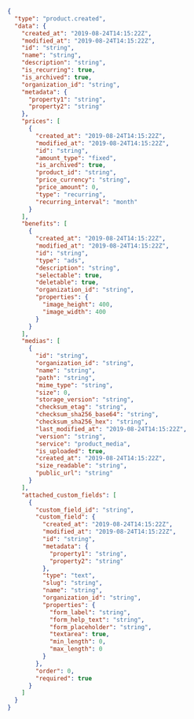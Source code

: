 
```json
{
  "type": "product.created",
  "data": {
    "created_at": "2019-08-24T14:15:22Z",
    "modified_at": "2019-08-24T14:15:22Z",
    "id": "string",
    "name": "string",
    "description": "string",
    "is_recurring": true,
    "is_archived": true,
    "organization_id": "string",
    "metadata": {
      "property1": "string",
      "property2": "string"
    },
    "prices": [
      {
        "created_at": "2019-08-24T14:15:22Z",
        "modified_at": "2019-08-24T14:15:22Z",
        "id": "string",
        "amount_type": "fixed",
        "is_archived": true,
        "product_id": "string",
        "price_currency": "string",
        "price_amount": 0,
        "type": "recurring",
        "recurring_interval": "month"
      }
    ],
    "benefits": [
      {
        "created_at": "2019-08-24T14:15:22Z",
        "modified_at": "2019-08-24T14:15:22Z",
        "id": "string",
        "type": "ads",
        "description": "string",
        "selectable": true,
        "deletable": true,
        "organization_id": "string",
        "properties": {
          "image_height": 400,
          "image_width": 400
        }
      }
    ],
    "medias": [
      {
        "id": "string",
        "organization_id": "string",
        "name": "string",
        "path": "string",
        "mime_type": "string",
        "size": 0,
        "storage_version": "string",
        "checksum_etag": "string",
        "checksum_sha256_base64": "string",
        "checksum_sha256_hex": "string",
        "last_modified_at": "2019-08-24T14:15:22Z",
        "version": "string",
        "service": "product_media",
        "is_uploaded": true,
        "created_at": "2019-08-24T14:15:22Z",
        "size_readable": "string",
        "public_url": "string"
      }
    ],
    "attached_custom_fields": [
      {
        "custom_field_id": "string",
        "custom_field": {
          "created_at": "2019-08-24T14:15:22Z",
          "modified_at": "2019-08-24T14:15:22Z",
          "id": "string",
          "metadata": {
            "property1": "string",
            "property2": "string"
          },
          "type": "text",
          "slug": "string",
          "name": "string",
          "organization_id": "string",
          "properties": {
            "form_label": "string",
            "form_help_text": "string",
            "form_placeholder": "string",
            "textarea": true,
            "min_length": 0,
            "max_length": 0
          }
        },
        "order": 0,
        "required": true
      }
    ]
  }
}
```
